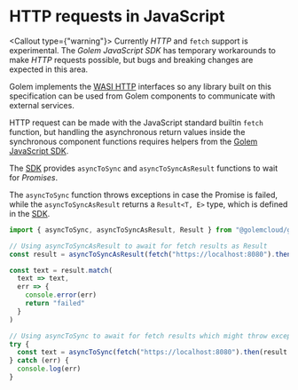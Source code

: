 
# HTTP requests in JavaScript

<Callout type={"warning"}>
  Currently _HTTP_ and `fetch` support is experimental. The _Golem JavaScript SDK_ has temporary
  workarounds to make _HTTP_ requests possible, but bugs and breaking changes are expected in this
  area.
</Callout>

Golem implements the [WASI HTTP](https://github.com/WebAssembly/wasi-http) interfaces so any library built on this specification can be used from Golem components to communicate with external services.

HTTP request can be made with the JavaScript standard builtin `fetch` function, but handling the asynchronous return values inside the synchronous component functions requires helpers from the [Golem JavaScript SDK](../../../docs/experimental-languages/ts-language-guide/golem-ts-sdk.mdx).

The [SDK](https://github.com/golemcloud/golem-ts) provides `asyncToSync` and `asyncToSyncAsResult` functions to wait for _Promises_.

The `asyncToSync` function throws exceptions in case the Promise is failed, while the `asyncToSyncAsResult` returns a `Result<T, E>` type, which is defined in the [SDK](https://github.com/golemcloud/golem-ts).

```javascript
import { asyncToSync, asyncToSyncAsResult, Result } from "@golemcloud/golem-ts"

// Using asyncToSyncAsResult to await for fetch results as Result
const result = asyncToSyncAsResult(fetch("https://localhost:8080").then(result => result.text()))

const text = result.match(
  text => text,
  err => {
    console.error(err)
    return "failed"
  }
)

// Using asyncToSync to await for fetch results which might throw exceptions in case of errors
try {
  const text = asyncToSync(fetch("https://localhost:8080").then(result => result.text()))
} catch (err) {
  console.log(err)
}
```
